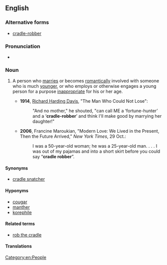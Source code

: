 {{also|cradle-robber}}
==English==

===Alternative forms===
* [[cradle-robber]]

===Pronunciation===
* {{audio|en-au-cradle robber.ogg|Audio (AU)|lang=en}}

===Noun===
{{en-noun}}

# {{lb|en|idiomatic|pejorative}} A person who [[marry|marries]] or becomes [[romantically]] involved with someone who is much [[younger]], or who employs or otherwise engages a young person for a purpose [[inappropriate]] for his or her age.
#* '''1914''', [[w:Richard_Harding_Davis|Richard Harding Davis]], "The Man Who Could Not Lose":
#*: "And no mother," he shouted, "can call ME a ‘fortune-hunter’ and a ‘'''cradle-robber'''’ and think I'll make good by marrying her daughter!"
#* '''2006''', Francine Maroukian, "Modern Love: We Lived in the Present, Then the Future Arrived," ''New York Times'', 29 Oct.:
#*: I was a 50-year-old woman; he was a 25-year-old man. . . . I was out of my pajamas and into a short skirt before you could say “'''cradle robber'''”.

====Synonyms====
* [[cradle snatcher]]

====Hyponyms====
* [[cougar]] {{qualifier|North America|slang}}
* [[manther]] {{qualifier|North America|slang}}
* [[korephile]]

====Related terms====
* [[rob the cradle]]

====Translations====
{{trans-see|cradle snatcher}}

[[Category:en:People]]